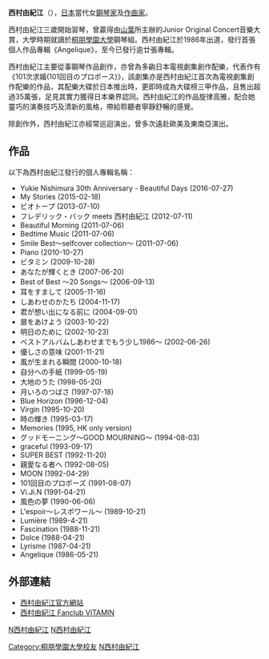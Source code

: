 {{Infobox musical artist
| Name                = 西村由紀江
| Img                 = Nishimurayukie.JPG
| Img_capt            =
| Img_size            = 
| Landscape           =
| Background          = non_performing_personnel
| Birth_name          = 西村 由紀江（にしむら ゆきえ）
| Alias               = 
| Origin              = [[日本|日本]][[大阪府|大阪府]][[豐中市|豐中市]]
| Instrument          = [[鋼琴|鋼琴]]
| Genre               = [[新世紀音樂|新世紀音樂]]
| Occupation          = [[作曲家|作曲家]]<br />[[鋼琴家|鋼琴家]]
| Years_active        = 1986年~ 至今
| Label               = [http://www.moderato-piano.com/ 株式会社モデラート]
| Associated_acts     = 
| URL                 = 
|birth_date = {{birth date and age|1967|5|8}}}}

'''西村由紀江'''（{{bd|1967年|5月8日|catIdx=N西}}），[[日本|日本]]當代女[[鋼琴家|鋼琴家]]及[[作曲家|作曲家]]。

西村由紀江三歲開始習琴，曾贏得由[[山葉|山葉]]所主辦的Junior Original Concert音樂大賞，大學時期就讀於[[桐朋學園大學|桐朋學園大學]]鋼琴組。西村由紀江於1986年出道，發行首張個人作品專輯《Angelique》，至今已發行逾廿張專輯。

西村由紀江主要從事鋼琴作品創作，亦曾為多齣日本電視劇集創作配樂，代表作有《101次求婚(101回目のプロポース)》，該劇集亦是西村由紀江首次為電視劇集創作配樂的作品，其配樂大碟於日本推出時，更即時成為大碟榜三甲作品，且售出超過35萬張，足見其實力獲得日本樂界認同。西村由紀江的作品旋律高雅，配合她靈巧的演奏技巧及清新的風格，帶給聆聽者寧靜舒暢的感覺。

除創作外，西村由紀江亦經常巡迴演出，曾多次遠赴歐美及東南亞演出。

== 作品 ==
以下為西村由紀江發行的個人專輯名稱：
*Yukie Nishimura 30th Anniversary - Beautiful Days (2016-07-27)
*My Stories (2015-02-18)
*ビオトープ (2013-07-10)
*フレデリック・バック meets 西村由紀江 (2012-07-11)
*Beautiful Morning (2011-07-06)
*Bedtime Music (2011-07-06)
*Smile Best～selfcover collection～ (2011-07-06)
*Piano (2010-10-27)
*ビタミン (2009-10-28)
*あなたが輝くとき (2007-06-20)
*Best of Best ～20 Songs～ (2006-09-13)
*耳をすまして (2005-11-16)
*しあわせのかたち (2004-11-17)
*君が想い出になる前に (2004-09-01)
*扉をあけよう (2003-10-22)
*明日のために (2002-10-23)
*ベストアルバムしあわせまでもう少し1986～ (2002-06-26)
*優しさの意味 (2001-11-21)
*風が生まれる瞬間 (2000-10-18)
*自分への手紙 (1999-05-19)
*大地のうた (1998-05-20)
*月いろのつばさ (1997-07-18)
*Blue Horizon (1996-12-04)
*Virgin (1995-10-20)
*時の輝き (1995-03-17)
*Memories (1995, HK only version)
*グッドモーニング～GOOD MOURNING～ (1994-08-03)
*graceful (1993-09-17)
*SUPER BEST (1992-11-20)
*親愛なる者へ (1992-08-05)
*MOON (1992-04-29)
*101回目のプロポーズ (1991-08-07)
*Vi.Ji.N (1991-04-21)
*風色の夢 (1990-06-06)
*L'espoir～レスポワール～ (1989-10-21)
*Lumière (1989-4-21)
*Fascination (1988-11-21)
*Dolce (1988-04-21)
*Lyrisme (1987-04-21)
*Angelique (1986-05-21)

== 外部連結 ==
*[http://www.nishimura-yukie.com/ 西村由紀江官方網站] {{Wayback|url=http://www.nishimura-yukie.com/ |date=20210316153509 }}
*[http://www.nishimura-yukie.com/fanclub/ 西村由紀江 Fanclub VITAMIN] {{Wayback|url=http://www.nishimura-yukie.com/fanclub/ |date=20200524164811 }}

{{Authority control}}

[[category:日本作曲家|N西村由紀江]]
[[category:日本鋼琴家|N西村由紀江]]
[[Category:桐朋學園大學校友|Category:桐朋學園大學校友]]
[[Category:山葉音樂傳播旗下藝人|N西村由紀江]]